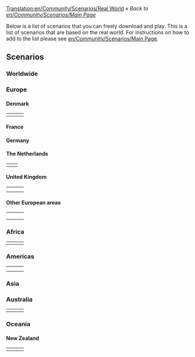 [[Translation:en/Community/Scenarios/Real World]]
''« Back to [[en/Community/Scenarios/Main Page]]''

Below is a list of scenarios that you can freely download and play. This is a list of scenarios that are based on the real world. For instructions on how to add to the list please see [[en/Community/Scenarios/Main Page]].

==Scenarios==

=== Worldwide ===

{{Page:en/Community/Scenarios/CarstsWorldScenario}}

=== Europe ===

{{Page:en/Community/Scenarios/Europe}}

==== Denmark ====

{|
|- valign="top"
|style="border:none;background:white"|
{{Page:en/Community/Scenarios/Denmark}}

|style="border:none;background:white"|
{{Page:en/Community/Scenarios/Oresund}}

|style="border:none;background:white"|
<!-- {{ ... }} -->

|}

==== France ====

{{Page:en/Community/Scenarios/South West France}}

==== Germany ====

{{Page:en/Community/Scenarios/German Reunification}}

==== The Netherlands ====

{|
|- valign="top"
|style="border:none;background:white"|
{{Page:en/Community/Scenarios/Flevoland}} 

|style="border:none;background:white"|
{{Page:en/Community/Scenarios/The Netherlands}}

|}

==== United Kingdom ====

{|
|- valign="top"
|style="border:none;background:white"|
{{Page:en/Community/Scenarios/North England}}

|style="border:none;background:white"|
{{Page:en/Community/Scenarios/North-West Europe}}

|style="border:none;background:white"|
{{Page:en/Community/Scenarios/Northumberland, England}} 

|- valign="top"
|style="border:none;background:white"|
{{Page:en/Community/Scenarios/South Yorkshire}} 

|style="border:none;background:white"|
{{Page:en/Community/Scenarios/United Kingdom}}

|style="border:none;background:white"|
{{Page:en/Community/Scenarios/Isle Of Wight}}

|}

==== Other European areas ====

{|
|- valign="top"
|style="border:none;background:white"|
{{Page:en/Community/Scenarios/Iceland}}

|style="border:none;background:white"|
{{Page:en/Community/Scenarios/Italy}}

|style="border:none;background:white"|
{{Page:en/Community/Scenarios/Lithuania}}

|- valign="top"
|style="border:none;background:white"|
{{Page:en/Community/Scenarios/Latvia}}

|style="border:none;background:white"|
{{Page:en/Community/Scenarios/Malta}}

|style="border:none;background:white"|
{{Page:en/Community/Scenarios/Czech Republic}}

|- valign="top"
|style="border:none;background:white"|
{{Page:en/Community/Scenarios/Croatia Dalmatia}}

|style="border:none;background:white"|
{{Page:en/Community/Scenarios/Portugal}}

|}

=== Africa ===

{|
|- valign="top"
|style="border:none;background:white"|
{{Page:en/Community/Scenarios/Alexander to Karthoum}}

|style="border:none;background:white"|
<!-- {{ ... }} -->

|style="border:none;background:white"|
<!-- {{ ... }} -->

|}

=== Americas ===

{|
|- valign="top"
|style="border:none;background:white"|
{{Page:en/Community/Scenarios/Cuba}}

|style="border:none;background:white"|
{{Page:en/Community/Scenarios/Florida}}

|style="border:none;background:white"|
{{Page:en/Community/Scenarios/Jamaica}}

|-
|style="border:none;background:white"|
{{Page:en/Community/Scenarios/South America}}

|style="border:none;background:white"|
{{Page:en/Community/Scenarios/Colorado}}
|}

=== Asia ===


=== Australia ===

{|
|- valign="top"
|style="border:none;background:white"|
{{Page:en/Community/Scenarios/Australia Flat}}

|style="border:none;background:white"|
{{Page:en/Community/Scenarios/SE Australia}} 

|style="border:none;background:white"|
{{Page:en/Community/Scenarios/Tasmania}}

|}

=== Oceania ===


==== New Zealand ====

{|
|- valign="top"
|style="border:none;background:white"|
{{Page:en/Community/Scenarios/Chatham Islands}}

|style="border:none;background:white"|
{{Page:en/Community/Scenarios/New Zealand North Island}}

|style="border:none;background:white"|
{{Page:en/Community/Scenarios/New Zealand South Island arctic}} 

|}
